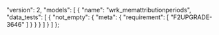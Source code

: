   "version": 2,
  "models": [
    {
      "name": "wrk_memattributionperiods",
      "data_tests": [
        {
          "not_empty": {
            "meta": {
              "requirement": [
                "F2UPGRADE-3646"
              ]
            }
          }
        }
      ]
    }
  ]
};
